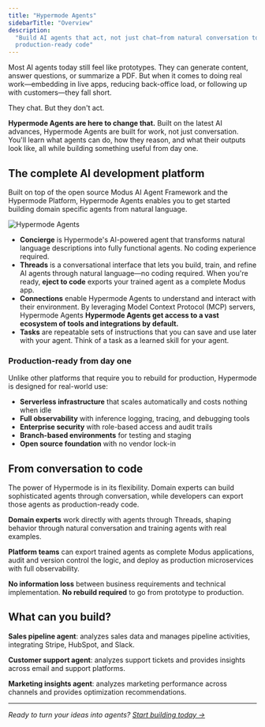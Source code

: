 ```yaml
---
title: "Hypermode Agents"
sidebarTitle: "Overview"
description:
  "Build AI agents that act, not just chat—from natural conversation to
  production-ready code"
---
```


Most AI agents today still feel like prototypes. They can generate content,
answer questions, or summarize a PDF. But when it comes to doing real
work—embedding in live apps, reducing back-office load, or following up with
customers—they fall short.

They chat. But they don't act.

**Hypermode Agents are here to change that.** Built on the latest AI advances,
Hypermode Agents are built for work, not just conversation. You'll learn what
agents can do, how they reason, and what their outputs look like, all while
building something useful from day one.

## The complete AI development platform

Built on top of the open source Modus AI Agent Framework and the Hypermode
Platform, Hypermode Agents enables you to get started building domain specific
agents from natural language.

![Hypermode Agents](/images/agents/threads.png)

- **Concierge** is Hypermode's AI-powered agent that transforms natural language
  descriptions into fully functional agents. No coding experience required.
- **Threads** is a conversational interface that lets you build, train, and
  refine AI agents through natural language—no coding required. When you're
  ready, **eject to code** exports your trained agent as a complete Modus app.
- **Connections** enable Hypermode Agents to understand and interact with their
  environment. By leveraging Model Context Protocol (MCP) servers, Hypermode
  Agents **Hypermode Agents get access to a vast ecosystem of tools and
  integrations by default.**
- **Tasks** are repeatable sets of instructions that you can save and use later
  with your agent. Think of a task as a learned skill for your agent.

### Production-ready from day one

Unlike other platforms that require you to rebuild for production, Hypermode is
designed for real-world use:

- **Serverless infrastructure** that scales automatically and costs nothing when
  idle
- **Full observability** with inference logging, tracing, and debugging tools
- **Enterprise security** with role-based access and audit trails
- **Branch-based environments** for testing and staging
- **Open source foundation** with no vendor lock-in

## From conversation to code

The power of Hypermode is in its flexibility. Domain experts can build
sophisticated agents through conversation, while developers can export those
agents as production-ready code.

**Domain experts** work directly with agents through Threads, shaping behavior
through natural conversation and training agents with real examples.

**Platform teams** can export trained agents as complete Modus applications,
audit and version control the logic, and deploy as production microservices with
full observability.

**No information loss** between business requirements and technical
implementation. **No rebuild required** to go from prototype to production.

## What can you build?

**Sales pipeline agent**: analyzes sales data and manages pipeline activities,
integrating Stripe, HubSpot, and Slack.

**Customer support agent**: analyzes support tickets and provides insights
across email and support platforms.

**Marketing insights agent**: analyzes marketing performance across channels and
provides optimization recommendations.

---

_Ready to turn your ideas into agents?
[Start building today →](https://hypermode.com/login)_
